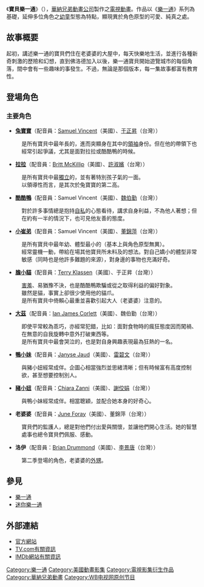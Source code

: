 {{Unreferenced|time=2021-02-26T05:54:28+00:00}}
{{Infobox television
| show_name     = 寶貝樂一通
| eng_name      = {{lang|en|''Baby Looney Tunes''}}
| genre         = [[喜劇|喜劇]]、[[教育|教育]]
| distributor   = 華納電視,[[美國|美國]]
| network       = [[Cartoon_Network|Cartoon Network]]
| first_aired   = {{Start date|2002|9|16}}
| last_aired    = {{End date|2005|4|20}}
| country       = [[美國|美國]]
| language      = 英语
| num_seasons   = 2
| num_episodes  = 53
}}

《'''寶貝樂一通'''》（{{lang-en|''Baby Looney Tunes''}}），[[華納兄弟動畫公司|華納兄弟動畫公司]]製作之[[電視動畫|電視動畫]]。作品以《[[樂一通|樂一通]]》系列為基礎，延伸多位角色之[[兒童|幼童]]型態為特點，顯現異於角色原型的可愛、純真之處。

== 故事概要 ==
起初，講述樂一通的寶貝們住在老婆婆的大屋中，每天快樂地生活，並進行各種新奇刺激的歷險和幻想，直到佛洛德加入以後，樂一通寶貝開始遊覽城市的每個角落，間中會有一些趣味的事發生。不過，無論是那個版本，每一集故事都富有教育性。

== 登場角色 ==
=== 主要角色 ===
*'''[[兔寶寶|兔寶寶]]'''（配音員：[[Samuel_Vincent|Samuel Vincent]]（美國）、[[于正昇|于正昇]]（台灣））
:是所有寶貝中最年長的，進而突顯身在其中的[[領袖|領袖]]身份。但在他的帶領下也經常引起爭議，尤其是面對拉拉或酷酷鴨的時候。

*'''[[蘿拉兔|拉拉]]'''（配音員：[[Britt_McKillip|Britt McKillip]]（美國）、[[許淑嬪|許淑嬪]]（台灣））
:是所有寶貝中最[[獨立|獨立]]的，並有著特別孩子氣的一面。
:以領導性而言，是其次於兔寶寶的第二高。

*'''[[達菲鴨|酷酷鴨]]'''（配音員：Samuel Vincent（美國）、[[魏伯勤|魏伯勤]]（台灣））
:對於許多事情總是抱持[[自私|自私]]的心態看待，講求自身利益，不為他人著想；但在約有一半的情況下，也可見他友善的態度。

*'''[[崔弟|小崔弟]]'''（配音員：Samuel Vincent（美國）、[[董錦萍|董錦萍]]（台灣））
:是所有寶貝中最年幼、體型最小的（基本上與角色原型無異）。
:經常靈機一動，帶給在場其他寶貝所未料及的想法。對自己嬌小的體型非常敏感（同時也是他許多難題的來源），對身邊的事物也充滿好奇。

*'''[[傻大貓|膽小貓]]'''（配音員：[[Terry_Klassen|Terry Klassen]]（美國）、于正昇（台灣））
:[[害羞|害羞]]、易猶豫不決，也是酷酷鴨欺騙或從之取得利益的偏好對象。
:雖然是貓，事實上卻很少使用他的貓爪。
:是所有寶貝中倚賴心最重並喜歡引起大人（老婆婆）注意的。

*'''[[塔斯|大茲]]'''（配音員：[[Ian_James_Corlett|Ian James Corlett]]（美國）、魏伯勤（台灣））
:即使平常較為乖巧，亦經常犯錯，比如：面對食物時的瘋狂態度因而闖禍、在無意的自我旋轉中意外打破東西等。
:是所有寶貝中最會哭泣的，也是對自身興趣表現最為狂熱的一名。

*'''[[瑪莉莎|鴨小妹]]'''（配音員：[[Janyse_Jaud|Janyse Jaud]]（美國）、[[雷碧文|雷碧文]]（台灣））
:與豬小妞經常成伴。企圖心相當強烈並思緒清晰；但有時候富有高度控制欲，甚至想要控制別人。

*'''[[帕通妮|豬小妞]]'''（配音員：[[Chiara_Zanni|Chiara Zanni]]（美國）、[[謝佼娟|謝佼娟]]（台灣））
:與鴨小妹經常成伴。相當聰穎，並配合她本身的好奇心。

*'''老婆婆'''（配音員：[[June_Foray|June Foray]]（美國）、董錦萍（台灣））
:寶貝們的監護人，總是對他們付出愛與關懷，並讓他們開心生活。她的智慧處事也總令寶貝們佩服、感動。

*'''洛伊'''（配音員：[[Brian_Drummond|Brian Drummond]]（美國）、[[李景唐|李景唐]]（台灣））
:第二季登場的角色，老婆婆的[[外甥|外甥]]。

== 參見 ==
*[[樂一通|樂一通]]
*[[迷你樂一通|迷你樂一通]]

== 外部連結 ==
* [https://web.archive.org/web/20061205015547/http://looneytunes.warnerbros.com/babylooneytunes/ 官方網站]
* [http://www.tv.com/baby-looney-tunes/show/13123/summary.html?full_summary=1 TV.com有關資訊]
* [http://www.imdb.com/title/tt0338580  IMDb網站有關資訊] {{Wayback|url=http://www.imdb.com/title/tt0338580 |date=20210213142523 }}
{{樂一通}}
{{华纳兄弟动画与漫画}}
{{卡通頻道電視節目}}

[[Category:樂一通|Category:樂一通]]
[[Category:美國動畫影集|Category:美國動畫影集]]
[[Category:電視影集衍生作品|Category:電視影集衍生作品]]
[[Category:華納兄弟動畫|Category:華納兄弟動畫]]
[[Category:WB电视网原创节目|Category:WB电视网原创节目]]
